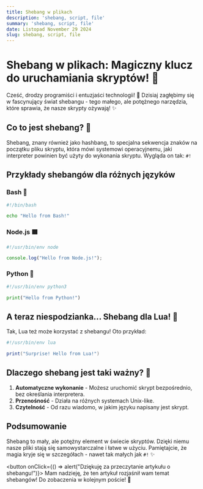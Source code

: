 ```yaml
---
title: Shebang w plikach
description: 'shebang, script, file'
summary: 'shebang, script, file'
date: Listopad November 29 2024
slug: shebang, script, file
---
```


# Shebang w plikach: Magiczny klucz do uruchamiania skryptów! 🚀

Cześć, drodzy programiści i entuzjaści technologii! 👋 Dzisiaj zagłębimy się w fascynujący świat shebangu - tego małego, ale potężnego narzędzia, które sprawia, że nasze skrypty ożywają! ✨

## Co to jest shebang? 🤔

Shebang, znany również jako hashbang, to specjalna sekwencja znaków na początku pliku skryptu, która mówi systemowi operacyjnemu, jaki interpreter powinien być użyty do wykonania skryptu. Wygląda on tak: `#!`

## Przykłady shebangów dla różnych języków

### Bash 🐚

<CodeBlock language="bash">

```bash
#!/bin/bash

echo "Hello from Bash!"
```
</CodeBlock>

### Node.js 🟩

<CodeBlock language="javascript">

```javascript
#!/usr/bin/env node

console.log("Hello from Node.js!");
```
</CodeBlock>

### Python 🐍

<CodeBlock language="python">

```python
#!/usr/bin/env python3

print("Hello from Python!")
```
</CodeBlock>

## A teraz niespodzianka... Shebang dla Lua! 🌙

Tak, Lua też może korzystać z shebangu! Oto przykład:

<CodeBlock language="lua">

```lua
#!/usr/bin/env lua

print("Surprise! Hello from Lua!")
```
</CodeBlock>

## Dlaczego shebang jest taki ważny? 🎯

1. **Automatyczne wykonanie** - Możesz uruchomić skrypt bezpośrednio, bez określania interpretera.
2. **Przenośność** - Działa na różnych systemach Unix-like.
3. **Czytelność** - Od razu wiadomo, w jakim języku napisany jest skrypt.

## Podsumowanie

Shebang to mały, ale potężny element w świecie skryptów. Dzięki niemu nasze pliki stają się samowystarczalne i łatwe w użyciu. Pamiętajcie, że magia kryje się w szczegółach - nawet tak małych jak `#!` ✨

<button onClick={() => alert("Dziękuję za przeczytanie artykułu o shebangu!")}>
  Mam nadzieję, że ten artykuł rozjaśnił wam temat shebangów! Do zobaczenia w kolejnym poście! 👋
</button>
